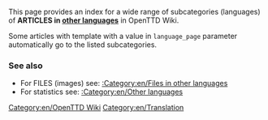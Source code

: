 
This page provides an index for a wide range of subcategories (languages) of '''ARTICLES in [[:Category:en/Other languages|other languages]]''' in OpenTTD Wiki.

Some articles with {{en/s|Other languages}} template with a value in <code>language_page</code> parameter automatically go to the listed subcategories.

===See also===
*For FILES (images) see: [[:Category:en/Files in other languages]]
*For statistics see: [[:Category:en/Other languages]]



[[Category:en/OpenTTD Wiki]][[Category:en/Translation]]
